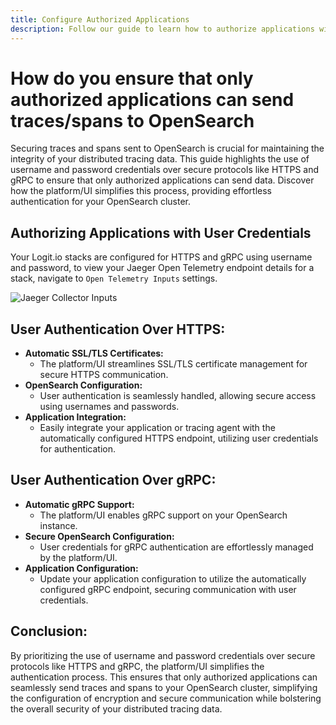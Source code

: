 ```yaml
---
title: Configure Authorized Applications
description: Follow our guide to learn how to authorize applications with user credentials for secure tracing in your OpenSearch/Jaeger Stack
---
```


# How do you ensure that only authorized applications can send traces/spans to OpenSearch

Securing traces and spans sent to OpenSearch is crucial for maintaining the 
integrity of your distributed tracing data. This guide highlights the use 
of username and password credentials over secure protocols like HTTPS and 
gRPC to ensure that only authorized applications can send data. Discover 
how the platform/UI simplifies this process, providing effortless 
authentication for your OpenSearch cluster.

## Authorizing Applications with User Credentials

Your Logit.io stacks are configured for HTTPS and gRPC using username 
and password, to view your Jaeger Open Telemetry endpoint details for 
a stack, navigate to `Open Telemetry Inputs` settings.

![Jaeger Collector Inputs](@/images/help/apm/jaeger-collector-inputs.png)

## User Authentication Over HTTPS:

- **Automatic SSL/TLS Certificates:**
	- The platform/UI streamlines SSL/TLS certificate management for secure HTTPS communication.
- **OpenSearch Configuration:**
	- User authentication is seamlessly handled, allowing secure access using usernames and passwords.
- **Application Integration:**
	- Easily integrate your application or tracing agent with the automatically configured HTTPS endpoint, utilizing user credentials for authentication.

## User Authentication Over gRPC:

- **Automatic gRPC Support:**
	- The platform/UI enables gRPC support on your OpenSearch instance.
- **Secure OpenSearch Configuration:**
	- User credentials for gRPC authentication are effortlessly managed by the platform/UI.
- **Application Configuration:**
	- Update your application configuration to utilize the automatically configured gRPC endpoint, securing communication with user credentials.

## Conclusion:

By prioritizing the use of username and password credentials over secure 
protocols like HTTPS and gRPC, the platform/UI simplifies the authentication 
process. This ensures that only authorized applications can seamlessly send 
traces and spans to your OpenSearch cluster, simplifying the configuration 
of encryption and secure communication while bolstering the overall 
security of your distributed tracing data.